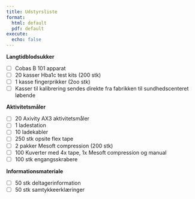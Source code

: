 ---
title: Udstyrsliste
format: 
  html: default
  pdf: default
execute: 
  echo: false
---

**Langtidblodsukker**

-   [ ] Cobas B 101 apparat
-   [ ] 20 kasser Hba1c test kits (200 stk)
-   [ ] 1 kasse fingerprikker (2oo stk)
-   [ ] Kasser til kalibrering sendes direkte fra fabrikken til sundhedscenteret løbende

**Aktivitetsmåler**

-   [ ] 20 Axivity AX3 aktivitetsmåler
-   [ ] 1 ladestation
-   [ ] 10 ladekabler
-   [ ] 250 stk opsite flex tape
-   [ ] 2 pakker Mesoft compression (200 stk)
-   [ ] 100 Kuverter med 4x tape, 1x Mesoft compression og manual
-   [ ] 100 stk engangsskrabere

**Informationsmateriale**

-   [ ] 50 stk deltagerinformation
-   [ ] 50 stk samtykkeerklæringer

